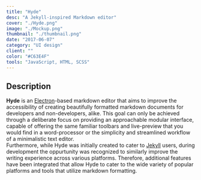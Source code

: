 ```yaml
---
title: "Hyde"
desc: "A Jekyll-inspired Markdown editor"
cover: "./Hyde.png"
image: "./Mockup.png"
thumbnail: "./thumbnail.png"
date: "2017-06-07"
category: "UI design"
client: ""
color: "#C63E4F"
tools: "JavaScript, HTML, SCSS"
---
```


## Description

**Hyde** is an [Electron](http://electron.atom.io/)-based markdown editor that aims to improve the accessibility of creating beautifully formatted markdown documents for developers and non-developers, alike. 
This goal can only be achieved through a deliberate focus on providing an approachable modular interface, capable of offering the same familiar toolbars and live-preview that you would find in a word-processor or the simplicity and streamlined workflow of a minimalistic text editor.  
Furthermore, while Hyde was initially created to cater to [Jekyll](https://jekyllrb.com/) users, during development the oppurtunity was recognized to similarly improve the writing experience across various platforms. Therefore, additional features have been integrated that allow Hyde to cater to the wide variety of popular platforms and tools that utilize markdown formatting.  
